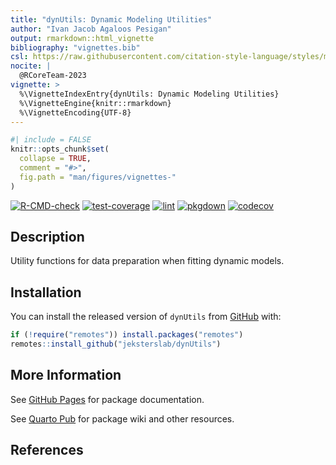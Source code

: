 ```yaml
---
title: "dynUtils: Dynamic Modeling Utilities"
author: "Ivan Jacob Agaloos Pesigan"
output: rmarkdown::html_vignette
bibliography: "vignettes.bib"
csl: https://raw.githubusercontent.com/citation-style-language/styles/master/apa.csl
nocite: |
  @RCoreTeam-2023
vignette: >
  %\VignetteIndexEntry{dynUtils: Dynamic Modeling Utilities}
  %\VignetteEngine{knitr::rmarkdown}
  %\VignetteEncoding{UTF-8}
---
```


```r
#| include = FALSE
knitr::opts_chunk$set(
  collapse = TRUE,
  comment = "#>",
  fig.path = "man/figures/vignettes-"
)
```

<!-- badges: start -->
[![R-CMD-check](https://github.com/jeksterslab/dynUtils/workflows/R-CMD-check/badge.svg)](https://github.com/jeksterslab/dynUtils/actions)
[![test-coverage](https://github.com/jeksterslab/dynUtils/actions/workflows/test-coverage.yml/badge.svg)](https://github.com/jeksterslab/dynUtils/actions/workflows/test-coverage.yml)
[![lint](https://github.com/jeksterslab/dynUtils/actions/workflows/lint.yml/badge.svg)](https://github.com/jeksterslab/dynUtils/actions/workflows/lint.yml)
[![pkgdown](https://github.com/jeksterslab/dynUtils/actions/workflows/pkgdown-gh-pages.yml/badge.svg)](https://github.com/jeksterslab/dynUtils/actions/workflows/pkgdown-gh-pages.yml)
[![codecov](https://codecov.io/gh/jeksterslab/dynUtils/branch/main/graph/badge.svg)](https://codecov.io/gh/jeksterslab/dynUtils)
<!-- badges: end -->

## Description

Utility functions for data preparation when fitting dynamic models.

## Installation

You can install the released version of
`dynUtils`
from
[GitHub](https://github.com/jeksterslab/dynUtils) with:

```r
if (!require("remotes")) install.packages("remotes")
remotes::install_github("jeksterslab/dynUtils")
```

## More Information

See
[GitHub Pages](https://jeksterslab.github.io/dynUtils)
for package documentation.

See
[Quarto Pub](https://jeksterslab.quarto.pub/dynUtils)
for package wiki and other resources.

## References
